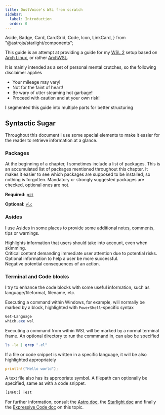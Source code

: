 ```yaml
---
title: DustVoice's WSL from scratch
sidebar:
  label: Introduction
  order: 0
---
```


  Aside,
  Badge,
  Card,
  CardGrid,
  Code,
  Icon,
  LinkCard,
} from "@astrojs/starlight/components";

This guide is an attempt at providing a guide for my [WSL 2](https://learn.microsoft.com/en-us/windows/wsl/install) setup based on [Arch Linux](https://archlinux.org), or rather [ArchWSL](https://github.com/yuk7/ArchWSL).

It is mainly intended as a set of personal mental crutches, so the following disclaimer applies

<Aside type="danger">

- Your mileage may vary!
- Not for the faint of heart!
- Be wary of utter steaming hot garbage!
- Proceed with caution and at your own risk!

</Aside>

I segmented this guide into multiple parts for better structuring

<LinkCard
  title="Prerequisites"
  description="Setting up WSL in general, namely the kernel and distro."
  href="pre"
/>

<LinkCard
  title="Setup HOME"
  description="Setting up the HOME / dotfile environment."
  href="home"
/>

<LinkCard
  title="Optional"
  description="Setting up additional tooling, GUI software, etc."
  href="opt"
/>

## Syntactic Sugar

Throughout this document I use some special elements to make it easier for the reader to retrieve information at a glance.

### Packages

At the beginning of a chapter, I sometimes include a list of packages.
This is an accumulated list of packages mentioned throughout this chapter.
It makes it easier to see which packages are supposed to be installed, so nothing is forgotten.
Mandatory or strongly suggested packages are checked, optional ones are not.

<Card title="Packages">

**Required:** [`git`](https://archlinux.org/packages/extra/x86_64/git/)

**Optional:** [`vlc`](https://archlinux.org/packages/extra/x86_64/vlc/)

</Card>

### Asides

I use [Asides](https://starlight.astro.build/components/asides/)
in some places to provide some additional notes, comments, tips or warnings.

<Aside>
  Highlights information that users should take into account, even when
  skimming.
</Aside>

<Aside type="caution">
  Critical content demanding immediate user attention due to potential risks.
</Aside>

<Aside type="tip">
  Optional information to help a user be more successful.
</Aside>

<Aside type="danger">Negative potential consequences of an action.</Aside>

### Terminal and Code blocks

I try to enhance the code blocks with some useful information, such as language/fileformat, filename, etc.

Executing a command within Windows, for example, will normally be marked by a block,
highlighted with `PowerShell`-specific syntax

```powershell
Get-Language
which.exe wsl
```

Executing a command from within WSL will be marked by a normal terminal frame.
An optional directory to run the commmand in, can also be specified

```bash frame="terminal" title="~/dotfiles"
ls -la | grep ".el"
```

If a file or code snippet is written in a specific language,
it will be also highlighted appropriately

```rust
println!("Hello world");
```

A text file also has its appropriate symbol.
A filepath can optionally be specified, same as with a code snippet.

```txt title=~/log.txt
[INFO:] Test
```

<Aside type="tip">

For further information, consult the [Astro doc](https://starlight.astro.build/guides/authoring-content/#code-blocks),
the [Starlight doc](https://starlight.astro.build/components/code/)
and finally the [Expressive Code doc](https://expressive-code.com/key-features/code-component/)
on this topic.

</Aside>
